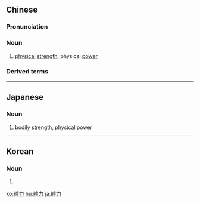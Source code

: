 {{also|体力}}
==Chinese==
{{zh-forms|s=体力}}

===Pronunciation===
{{zh-pron
|m=tǐlì
|c=tai2 lik6
|h=pfs=thí-li̍t
|mn=qz:thé-lia̍k/tw,xm,zz:thé-le̍k
|cat=n
}}

===Noun===
{{zh-noun}}

# [[physical]] [[strength]]; physical [[power]]

===Derived terms===
{{zh-der|體力活|體力勞動}}

{{zh-cat|Intermediate}}

----

==Japanese==
{{ja-kanjitab|たい|りょく|yomi=o}}

===Noun===
{{ja-noun|たいりょく|shin=体力}}

# {{kyujitai spelling of|体力|lang=ja}} bodily [[strength]], physical power

----

==Korean==
{{ko-hanjatab}}

===Noun===
{{ko-noun|hj|hangeul=체력}}

# {{hanja form of|체력|[[physical]] [[strength]], physical power}}

[[ko:體力]]
[[hu:體力]]
[[ja:體力]]